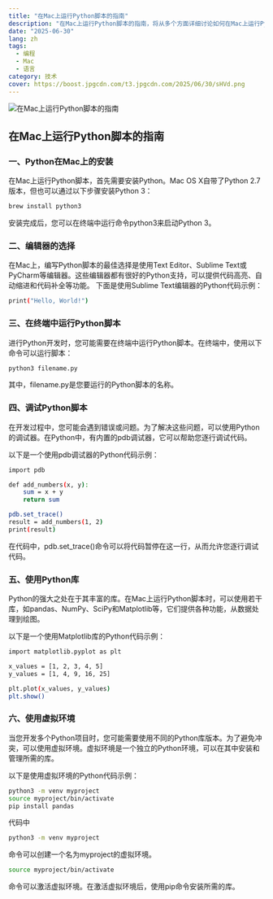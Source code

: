 ```yaml
---
title: "在Mac上运行Python脚本的指南"
description: "在Mac上运行Python脚本的指南，将从多个方面详细讨论如何在Mac上运行Python脚本"
date: "2025-06-30"
lang: zh
tags:
  - 编程
  - Mac
  - 语言
category: 技术
cover: https://boost.jpgcdn.com/t3.jpgcdn.com/2025/06/30/sHVd.png
---
```



<Image
  src="https://boost.jpgcdn.com/t3.jpgcdn.com/2025/06/30/sHVd.png"
  alt="在Mac上运行Python脚本的指南"
  width={999}
  height={527}
  isArticleImage={true}
/>

## 在Mac上运行Python脚本的指南

### 一、Python在Mac上的安装

在Mac上运行Python脚本，首先需要安装Python。Mac OS X自带了Python 2.7版本，但也可以通过以下步骤安装Python 3：

```bash
brew install python3
```

安装完成后，您可以在终端中运行命令python3来启动Python 3。

### 二、编辑器的选择

在Mac上，编写Python脚本的最佳选择是使用Text Editor、Sublime Text或PyCharm等编辑器。这些编辑器都有很好的Python支持，可以提供代码高亮、自动缩进和代码补全等功能。
下面是使用Sublime Text编辑器的Python代码示例：

```bash
print("Hello, World!")
```

### 三、在终端中运行Python脚本

进行Python开发时，您可能需要在终端中运行Python脚本。在终端中，使用以下命令可以运行脚本：

```bash
python3 filename.py
```

其中，filename.py是您要运行的Python脚本的名称。

### 四、调试Python脚本

在开发过程中，您可能会遇到错误或问题。为了解决这些问题，可以使用Python的调试器。在Python中，有内置的pdb调试器，它可以帮助您逐行调试代码。

以下是一个使用pdb调试器的Python代码示例：

```bash
import pdb

def add_numbers(x, y):
    sum = x + y
    return sum

pdb.set_trace()
result = add_numbers(1, 2)
print(result)
```

在代码中，pdb.set_trace()命令可以将代码暂停在这一行，从而允许您逐行调试代码。

### 五、使用Python库

Python的强大之处在于其丰富的库。在Mac上运行Python脚本时，可以使用若干库，如pandas、NumPy、SciPy和Matplotlib等，它们提供各种功能，从数据处理到绘图。

以下是一个使用Matplotlib库的Python代码示例：

```bash
import matplotlib.pyplot as plt

x_values = [1, 2, 3, 4, 5]
y_values = [1, 4, 9, 16, 25]

plt.plot(x_values, y_values)
plt.show()
```

### 六、使用虚拟环境

当您开发多个Python项目时，您可能需要使用不同的Python库版本。为了避免冲突，可以使用虚拟环境。虚拟环境是一个独立的Python环境，可以在其中安装和管理所需的库。

以下是使用虚拟环境的Python代码示例：

```bash
python3 -m venv myproject
source myproject/bin/activate
pip install pandas
```

代码中

```bash
python3 -m venv myproject
```

命令可以创建一个名为myproject的虚拟环境。

```bash
source myproject/bin/activate
```

命令可以激活虚拟环境。在激活虚拟环境后，使用pip命令安装所需的库。
